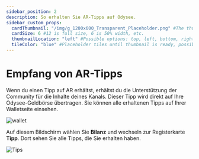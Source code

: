 ```yaml
---
sidebar_position: 2
description: So erhalten Sie AR-Tipps auf Odysee.
sidebar_custom_props:
  cardThumbnail: "/img/g_1200x600_Transparent_Placeholder.png" #The thumbnail on the category card.
  cardSize: 6 #12 is full size, 6 is 50% width, etc.
  thumbnailLocation: "left" #Possible options: top, left, bottom, right, none
  tileColor: "blue" #Placeholder tiles until thumbnail is ready, possible options: blue, cream, darkpurple, lightpurple, mauve, orange, pink, none
---
```


# Empfang von AR-Tipps

Wenn du einen Tipp auf AR erhältst, erhältst du die Unterstützung der Community für die Inhalte deines Kanals. Dieser Tipp wird direkt auf Ihre Odysee-Geldbörse übertragen. Sie können alle erhaltenen Tipps auf Ihrer Walletseite einsehen.

![wallet](https://thumbs.odycdn.com/e6e0da12567980d225af59fdfb317f86.webp)

Auf diesem Bildschirm wählen Sie **Bilanz** und wechseln zur Registerkarte **Tipp**. Dort sehen Sie alle Tipps, die Sie erhalten haben.

![Tips](https://thumbs.odycdn.com/04649ce7117cffdf0fcc6a6859401177.webp)
